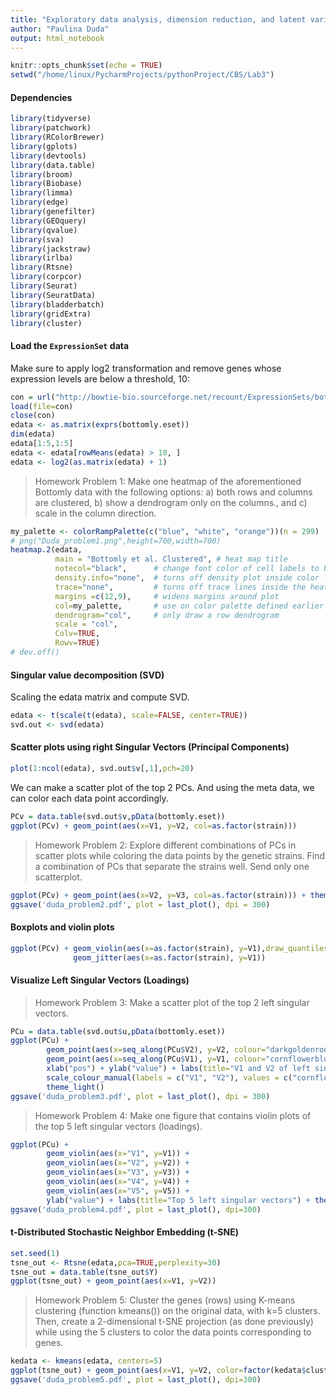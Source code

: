 ```yaml
---
title: "Exploratory data analysis, dimension reduction, and latent variable models"
author: "Paulina Duda"
output: html_notebook
---
```

```r
knitr::opts_chunk$set(echo = TRUE)
setwd("/home/linux/PycharmProjects/pythonProject/CBS/Lab3")
```
#### Dependencies
```r
library(tidyverse)
library(patchwork)
library(RColorBrewer)
library(gplots)
library(devtools)
library(data.table)
library(broom)
library(Biobase)
library(limma)
library(edge)
library(genefilter)
library(GEOquery)
library(qvalue)
library(sva)
library(jackstraw)
library(irlba)
library(Rtsne)
library(corpcor)
library(Seurat)
library(SeuratData)
library(bladderbatch)
library(gridExtra)
library(cluster)
```

#### Load the `ExpressionSet` data
Make sure to apply log2 transformation and remove genes whose expression levels are below a threshold, 10:

```r
con = url("http://bowtie-bio.sourceforge.net/recount/ExpressionSets/bottomly_eset.RData")
load(file=con)
close(con)
edata <- as.matrix(exprs(bottomly.eset))
dim(edata)
edata[1:5,1:5]
edata <- edata[rowMeans(edata) > 10, ]
edata <- log2(as.matrix(edata) + 1)
```

> Homework Problem 1: Make one heatmap of the aforementioned Bottomly data with the following options: a) both rows and columns are clustered, b) show a dendrogram only on the columns., and c) scale in the column direction.

```r
my_palette <- colorRampPalette(c("blue", "white", "orange"))(n = 299)
# png("Duda_problem1.png",height=700,width=700)
heatmap.2(edata,
          main = "Bottomly et al. Clustered", # heat map title
          notecol="black",      # change font color of cell labels to black
          density.info="none",  # turns off density plot inside color legend
          trace="none",         # turns off trace lines inside the heat map
          margins =c(12,9),     # widens margins around plot
          col=my_palette,       # use on color palette defined earlier
          dendrogram="col",     # only draw a row dendrogram
          scale = "col",
          Colv=TRUE,
          Rowv=TRUE)
# dev.off()
```

#### Singular value decomposition (SVD)
Scaling the edata matrix and compute SVD.
```r
edata <- t(scale(t(edata), scale=FALSE, center=TRUE))
svd.out <- svd(edata)
```

#### Scatter plots using right Singular Vectors (Principal Components)
```r
plot(1:ncol(edata), svd.out$v[,1],pch=20)
```
We can make a scatter plot of the top 2 PCs. And using the meta data, we can color each data point accordingly.
```r
PCv = data.table(svd.out$v,pData(bottomly.eset))
ggplot(PCv) + geom_point(aes(x=V1, y=V2, col=as.factor(strain)))
```
> Homework Problem 2: Explore different combinations of PCs in scatter plots while coloring the data points by the genetic strains. Find a combination of PCs that separate the strains well. Send only one scatterplot.
```r
ggplot(PCv) + geom_point(aes(x=V2, y=V3, col=as.factor(strain))) + theme_light()
ggsave('duda_problem2.pdf', plot = last_plot(), dpi = 300)
```

#### Boxplots and violin plots
```r
ggplot(PCv) + geom_violin(aes(x=as.factor(strain), y=V1),draw_quantiles = c(0.25, 0.5, 0.75)) +
              geom_jitter(aes(x=as.factor(strain), y=V1))
```

#### Visualize Left Singular Vectors (Loadings)
>Homework Problem 3: Make a scatter plot of the top 2 left singular vectors.
```r
PCu = data.table(svd.out$u,pData(bottomly.eset))
ggplot(PCu) +
        geom_point(aes(x=seq_along(PCu$V2), y=V2, colour="darkgoldenrod1"), size=1) +
        geom_point(aes(x=seq_along(PCu$V1), y=V1, colour="cornflowerblue"), size=1) +
        xlab("pos") + ylab("value") + labs(title="V1 and V2 of left singular vectors", size = 15) +
        scale_colour_manual(labels = c("V1", "V2"), values = c("cornflowerblue", "darkgoldenrod1")) +
        theme_light()
ggsave('duda_problem3.pdf', plot = last_plot(), dpi = 300)
```

> Homework Problem 4: Make one figure that contains violin plots of the top 5 left singular vectors (loadings).
```r
ggplot(PCu) +
        geom_violin(aes(x="V1", y=V1)) +
        geom_violin(aes(x="V2", y=V2)) +
        geom_violin(aes(x="V3", y=V3)) +
        geom_violin(aes(x="V4", y=V4)) +
        geom_violin(aes(x="V5", y=V5)) +
        ylab("value") + labs(title="Top 5 left singular vectors") + theme_light()
ggsave('duda_problem4.pdf', plot = last_plot(), dpi=300)
```

#### t-Distributed Stochastic Neighbor Embedding (t-SNE)
```r
set.seed(1)
tsne_out <- Rtsne(edata,pca=TRUE,perplexity=30)
tsne_out = data.table(tsne_out$Y)
ggplot(tsne_out) + geom_point(aes(x=V1, y=V2))
```

> Homework Problem 5: Cluster the genes (rows) using K-means clustering (function kmeans()) on the original data, with k=5 clusters. Then, create a 2-dimensional t-SNE projection (as done previously) while using the 5 clusters to color the data points corresponding to genes.
```r
kedata <- kmeans(edata, centers=5)
ggplot(tsne_out) + geom_point(aes(x=V1, y=V2, color=factor(kedata$cluster))) + theme_light()
ggsave('duda_problem5.pdf', plot = last_plot(), dpi=300)
```
